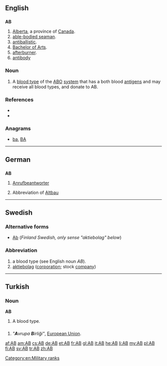 {{wikipedia}}
{{also|Appendix:Variations of "ab"}}
==English==

==={{abbreviation}}===
'''AB'''

# [[Alberta]], a province of [[Canada]].
# [[able-bodied seaman]].
# [[antiballistic]].
# [[Bachelor of Arts]].
# [[afterburner]].
# [[antibody]]

===Noun===
{{infl|en|noun}}

# A [[blood type]] of the [[ABO]] [[system]] that has a both blood [[antigen]]s and may receive all blood types, and donate to AB.

===References===
* {{R:American Heritage 2000|AB}}
* {{R:Dictionary.com|AB}}

===Anagrams===
* [[ba#English|ba]], [[BA#English|BA]]

[[Category:en:Military ranks]]

----

==German==

==={{abbreviation|de}}===
'''AB'''

# [[Anrufbeantworter]]
# {{context|apartment listing|lang=de}} Abbreviation of [[Altbau]]

----

==Swedish==

===Alternative forms===
* [[Ab]] (''Finland Swedish, only sense "aktiebolag" below'')

===Abbreviation===
{{infl|sv|abbreviation}}

# a blood type (see English noun ''AB'').
# [[aktiebolag]] ([[corporation]]; stock [[company]])

----

==Turkish==

===Noun===
'''AB'''

# A blood type.

==={{abbreviation|tr}}===
{{infl|tr|abbreviation}}

# ''"'''A'''vrupa '''B'''irliği"'', [[European Union]].

[[af:AB]]
[[am:AB]]
[[cs:AB]]
[[de:AB]]
[[et:AB]]
[[fr:AB]]
[[gl:AB]]
[[it:AB]]
[[he:AB]]
[[li:AB]]
[[my:AB]]
[[pl:AB]]
[[fi:AB]]
[[sv:AB]]
[[tr:AB]]
[[zh:AB]]